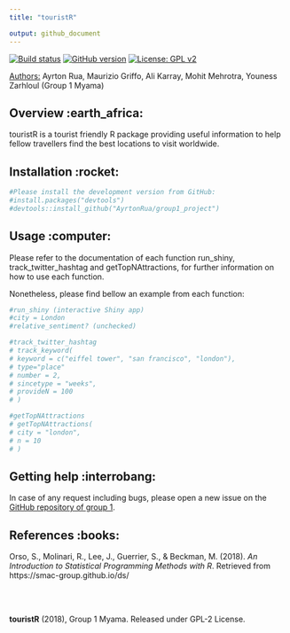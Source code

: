 ---
title: "touristR"

output: github_document
---

[![Build status](https://img.shields.io/badge/build-passing-green.svg)](https://github.com/AyrtonRua/group1_project)
[![GitHub version](https://img.shields.io/badge/version-1.0.0-blue.svg)](https://github.com/AyrtonRua/group1_project)
[![License: GPL v2](https://img.shields.io/badge/License-GPL%20v2-blue.svg)](https://www.gnu.org/licenses/old-licenses/gpl-2.0.en.html)





<u> Authors:</u>   Ayrton Rua, Maurizio Griffo, Ali Karray, Mohit Mehrotra, Youness Zarhloul (Group 1 Myama)



## Overview :earth_africa:

touristR is a tourist friendly R package providing useful information to 
help fellow travellers find the best locations to visit worldwide.

## Installation :rocket:

```{r, eval = FALSE}

#Please install the development version from GitHub:
#install.packages("devtools")
#devtools::install_github("AyrtonRua/group1_project")

```

## Usage :computer:

Please refer to the documentation of each function run_shiny, 
track_twitter_hashtag and getTopNAttractions, for further information
on how to use each function.  

Nonetheless, please find bellow an example from each function:

```{r, eval = FALSE}

#run_shiny (interactive Shiny app)
#city = London
#relative_sentiment? (unchecked)

#track_twitter_hashtag
# track_keyword(
# keyword = c("eiffel tower", "san francisco", "london"),
# type="place"
# number = 2,
# sincetype = "weeks",
# provideN = 100
# )

#getTopNAttractions
# getTopNAttractions(
# city = "london",
# n = 10
# )

```

## Getting help :interrobang:

In case of any request including bugs, please open a new issue on the 
[GitHub repository of group 1](https://github.com/AyrtonRua/group1_project).

## References :books:

Orso, S., Molinari, R., Lee, J., Guerrier, S., & Beckman, M. (2018). 
*An Introduction to Statistical Programming Methods with R*. 
Retrieved from https://smac-group.github.io/ds/

<br><br>

**touristR** (2018), Group 1 Myama. Released under GPL-2 License.



